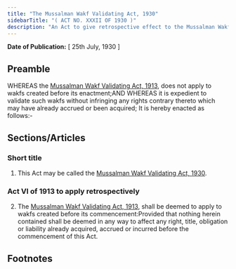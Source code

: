 ```yaml
---
title: "The Mussalman Wakf Validating Act, 1930"
sidebarTitle: "( ACT NO. XXXII OF 1930 )"
description: "An Act to give retrospective effect to the Mussalman Wakf Validating Act, 1913."
---
```


**Date of Publication:** [ 25th July, 1930 ]

## Preamble

WHEREAS the [Mussalman Wakf Validating Act, 1913](/act-101.html "Mussalman Wakf Validating Act, 1913"), does not apply to wakfs created before its enactment;AND WHEREAS it is expedient to validate such wakfs without infringing any rights contrary thereto which may have already accrued or been acquired; It is hereby enacted as follows:-

## Sections/Articles

### Short title

1. This Act may be called the [Mussalman Wakf Validating Act, 1930](/act-153.html "Mussalman Wakf Validating Act, 1930").

### Act VI of 1913 to apply retrospectively

2. The [Mussalman Wakf Validating Act, 1913](/act-101.html "Mussalman Wakf Validating Act, 1913"), shall be deemed to apply to wakfs created before its commencement:Provided that nothing herein contained shall be deemed in any way to affect any right, title, obligation or liability already acquired, accrued or incurred before the commencement of this Act.

## Footnotes
